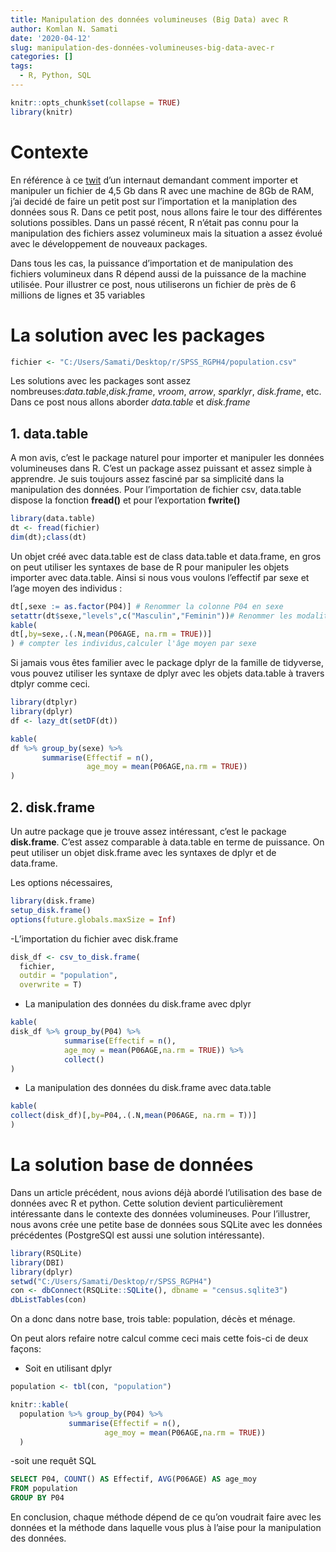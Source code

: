 ```yaml
---
title: Manipulation des données volumineuses (Big Data) avec R
author: Komlan N. Samati
date: '2020-04-12'
slug: manipulation-des-données-volumineuses-big-data-avec-r
categories: []
tags:
  - R, Python, SQL
---
```



```r
knitr::opts_chunk$set(collapse = TRUE)
library(knitr)
```

# Contexte

En référence à ce [twit](https://twitter.com/dataccino/status/1247197111126577152) d'un internaut demandant comment importer et manipuler un fichier de 4,5 Gb dans R avec une  machine de 8Gb de RAM, j'ai decidé de faire un petit post sur l'importation et la maniplation des données sous R.
Dans ce petit post, nous allons faire le tour des différentes solutions possibles.
Dans un passé récent, R n'était pas connu pour la manipulation des fichiers assez volumineux mais la situation a assez évolué avec le développement de nouveaux packages. 

Dans tous les cas, la puissance d'importation et de manipulation des fichiers volumineux dans R dépend aussi de la puissance de la machine utilisée.
Pour illustrer ce post, nous utiliserons un fichier de près de 6 millions de lignes et 35 variables

# La solution avec les packages

```r
fichier <- "C:/Users/Samati/Desktop/r/SPSS_RGPH4/population.csv"
```

Les solutions avec les packages sont assez nombreuses:*data.table*,*disk.frame*, *vroom*, *arrow*, *sparklyr*, *disk.frame*, etc. Dans ce post nous allons aborder *data.table* et *disk.frame*

## 1. data.table

A mon avis, c'est le package naturel pour importer et manipuler les données volumineuses dans R. C'est un package assez puissant et assez simple à apprendre. Je suis toujours assez fasciné par sa simplicité dans la manipulation des données.
Pour l'importation de fichier csv, data.table dispose la fonction **fread()** et pour l'exportation **fwrite()**

```r
library(data.table)
dt <- fread(fichier)
dim(dt);class(dt)
```

Un objet créé avec data.table est de class data.table et  data.frame, en gros on peut utiliser les syntaxes de base de R pour manipuler les objets importer avec data.table.
Ainsi si nous vous voulons l'effectif par sexe et l'age moyen des individus :

```r
dt[,sexe := as.factor(P04)] # Renommer la colonne P04 en sexe
setattr(dt$sexe,"levels",c("Masculin","Feminin"))# Renommer les modalités de la variable sexe
kable(
dt[,by=sexe,.(.N,mean(P06AGE, na.rm = TRUE))] 
) # compter les individus,calculer l'âge moyen par sexe
```

Si jamais vous êtes familier avec le package dplyr de la famille de tidyverse, vous pouvez utiliser les syntaxe de dplyr avec les objets data.table à travers dtplyr comme ceci.
```r
library(dtplyr)
library(dplyr)
df <- lazy_dt(setDF(dt))

kable(
df %>% group_by(sexe) %>% 
       summarise(Effectif = n(),
                 age_moy = mean(P06AGE,na.rm = TRUE))
)
```


## 2. disk.frame

Un autre package que je trouve assez intéressant, c'est le package **disk.frame**. C'est assez comparable à data.table en terme de puissance. On peut utiliser un objet disk.frame avec les syntaxes de dplyr et de data.frame.

Les options nécessaires,
```r
library(disk.frame)
setup_disk.frame()
options(future.globals.maxSize = Inf)
```


-L'importation du fichier avec disk.frame

```r

disk_df <- csv_to_disk.frame(
  fichier, 
  outdir = "population",
  overwrite = T)
```

- La manipulation des données du disk.frame avec dplyr

```r
kable(
disk_df %>% group_by(P04) %>% 
            summarise(Effectif = n(),
            age_moy = mean(P06AGE,na.rm = TRUE)) %>% 
            collect()
)
```

- La manipulation des données du disk.frame avec data.table

```r
kable(
collect(disk_df)[,by=P04,.(.N,mean(P06AGE, na.rm = T))]
)
```


# La solution base de données

Dans un article précédent, nous avions déjà abordé l'utilisation des base de données avec R et python. Cette solution devient particulièrement intéressante dans le contexte des données volumineuses.
Pour l'illustrer, nous avons crée une petite base de données sous SQLite avec les données précédentes (PostgreSQl est aussi une solution intéressante).

```r
library(RSQLite)
library(DBI)
library(dplyr)
setwd("C:/Users/Samati/Desktop/r/SPSS_RGPH4")
con <- dbConnect(RSQLite::SQLite(), dbname = "census.sqlite3")
dbListTables(con)
```
On a donc dans notre base, trois table: population, décès et ménage. 

On peut alors refaire notre calcul comme ceci mais cette fois-ci de deux façons:

- Soit en utilisant dplyr

```r
population <- tbl(con, "population")

knitr::kable(
  population %>% group_by(P04) %>% 
             summarise(Effectif = n(),
                     age_moy = mean(P06AGE,na.rm = TRUE))
  )
```

-soit une requêt SQL


```sql
SELECT P04, COUNT() AS Effectif, AVG(P06AGE) AS age_moy
FROM population
GROUP BY P04
```


En conclusion, chaque méthode dépend de ce qu'on voudrait faire avec les données et la méthode dans laquelle vous plus à l'aise pour la manipulation des données.  
